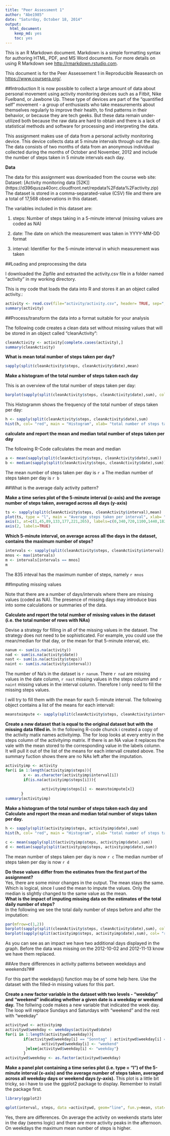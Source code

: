 ```yaml
---
title: "Peer Assessment 1"
author: "Abe1985"
date: "Saturday, October 18, 2014"
output:
  html_document:
    keep_md: yes
    toc: yes
---
```


This is an R Markdown document. Markdown is a simple formatting syntax for authoring HTML, PDF, and MS Word documents. For more details on using R Markdown see <http://rmarkdown.rstudio.com>.

This document is for the Peer Assessement 1 in Reproducible Reasearch on <https://www.coursera.org/>. 


##Introduction
It is now possible to collect a large amount of data about personal movement using activity monitoring devices such as a Fitbit, Nike Fuelband, or Jawbone Up. These type of devices are part of the "quantified self" movement - a group of enthusiasts who take measurements about themselves regularly to improve their health, to find patterns in their behavior, or because they are tech geeks. But these data remain under-utilized both because the raw data are hard to obtain and there is a lack of statistical methods and software for processing and interpreting the data.

This assignment makes use of data from a personal activity monitoring device. This device collects data at 5 minute intervals through out the day. The data consists of two months of data from an anonymous individual collected during the months of October and November, 2012 and include the number of steps taken in 5 minute intervals each day.

**Data**

The data for this assignment was downloaded from the course web site:
Dataset: [Activity monitoring data [52K]] (https://d396qusza40orc.cloudfront.net/repdata%2Fdata%2Factivity.zip)
The dataset is stored in a comma-separated-value (CSV) file and there are a total of 17,568 observations in this dataset.

The variables included in this dataset are:

1. steps: Number of steps taking in a 5-minute interval (missing values are coded as NA)

2. date: The date on which the measurement was taken in YYYY-MM-DD format

3. interval: Identifier for the 5-minute interval in which measurement was taken


##Loading and preprocessing the data



I downloaded the Zipfile and extraxted the activity.csv file in a folder named "activity" in my working directory.

This is my code that loads the data into R and stores it an an object called activity.:

```r
activity <- read.csv(file="activity/activity.csv", header= TRUE, sep=",", colClasses=c("numeric","Date","numeric"))
summary(activity)
```


##Process/transform the data into a format suitable for your analysis

The following code creates a clean data set without missing values that will be stored in an object called "cleanActivity":
```r
cleanActivity <- activity[complete.cases(activity),]
summary(cleanActivity)
```

**What is mean total number of steps taken per day?**

```r
sapply(split(cleanActivity$steps, cleanActivity$date),mean)
```


**Make a histogram of the total number of steps taken each day**

This is an overview of the total number of steps taken per day:
```r
barplot(sapply(split(cleanActivity$steps, cleanActivity$date),sum), col= "red", main = "total number of steps taken each day", xlab= "")

```
 
This Histogramm shows the frequency of the total number of steps taken per day:

```r
h <- sapply(split(cleanActivity$steps, cleanActivity$date),sum)
hist(h, col= "red", main = "Histogram", xlab= "total number of steps taken each day")

```

**calculate and report the mean and median total number of steps taken per day**

The following R-Code callculates the mean and median
```r
a <- mean(sapply(split(cleanActivity$steps, cleanActivity$date),sum))
b <- median(sapply(split(cleanActivity$steps, cleanActivity$date),sum))
```
The mean number of steps taken per day is `r a`
The median number of steps taken per day is `r b`



##What is the average daily activity pattern?

**Make a time series plot of the 5-minute interval (x-axis) and the average number of steps taken, averaged across all days (y-axis)**
```r
ts <- sapply(split(cleanActivity$steps, cleanActivity$interval),mean)
plot(ts, type = "l", main = "Average steps taken per interval", xlab= "interval number", ylab="average number of steps taken, averaged across all days", labels=FALSE,tick=FALSE)
axis(1, at=c(1,45,89,133,177,221,265), labels=c(0,340,720,1100,1440,1820,2200))
axis(2, labels=TRUE)
```


**Which 5-minute interval, on average across all the days in the dataset, contains the maximum number of steps?**
```r
intervals <- sapply(split(cleanActivity$steps, cleanActivity$interval),sum)
mnos <- max(intervals)
m <- intervals[intervals == mnos]
m
```
The 835 inteval has the maximum number of steps, namely `r mnos`



##Imputing missing values

Note that there are a number of days/intervals where there are missing values (coded as NA). The presence of missing days may introduce bias into some calculations or summaries of the data.


**Calculate and report the total number of missing values in the dataset (i.e. the total number of rows with NAs)**


Devise a strategy for filling in all of the missing values in the dataset. The strategy does not need to be sophisticated. For example, you could use the mean/median for that day, or the mean for that 5-minute interval, etc.


```r
nanum <- sum(is.na(activity))
nad <- sum(is.na(activity$date))
nast <- sum(is.na(activity$steps))
naint <- sum(is.na(activity$interval))
```
The number of Na's in the dataset is `r nanum`. There `r nad` are missing values in the date column, `r nast` missing values in the steps column and `r naint` missing values in the interval column. Therefore I only need to fill the missing steps values.    

I will try to fill them with the mean for each 5-minute interval. The following object contains a list of the means for each intervall:
```r
meanstoimpute <- sapply(split(cleanActivity$steps, cleanActivity$interval),mean)
```


**Create a new dataset that is equal to the original dataset but with the missing data filled in.**
In the following R-code chunck i created a copy of the activity matix names activityimp. The for loop looks at every entry in the steps column of the activityimp matrix. If there is an NA value it replaces the vale with the mean stored to the corresponding value in the labels column. It will pull it out of the list of the means for each intervall created above. The summary fuction shows there are no NAs left after the imputation.

```r
activityimp <- activity
for(i in 1:length(activityimp$steps)){
        x <- as.character(activityimp$interval[i])
        if(is.na(activityimp$steps[i])){
                
                activityimp$steps[i] <- meanstoimpute[x]}
       }
summary(activityimp)
```

**Make a histogram of the total number of steps taken each day and Calculate and report the mean and median total number of steps taken per day.**
```r
h <- sapply(split(activityimp$steps, activityimp$date),sum)
hist(h, col= "red", main = "Histogram", xlab= "total number of steps taken each day")

```

```r
c <- mean(sapply(split(activityimp$steps, activityimp$date),sum))
d <- median(sapply(split(activityimp$steps, activityimp$date),sum))
```
The mean number of steps taken per day is now `r c`
The median number of steps taken per day is now `r d`

**Do these values differ from the estimates from the first part of the assignment?**  
Yes, there are some minor changes in the output. The mean stays the same. Which is logical, since I used the mean to impute the values. Only the median is slightly changed to the same value as the mean.  
**What is the impact of imputing missing data on the estimates of the total daily number of steps?**    
In the following we see the total daily number of steps before and after the imputation:   
```r
par(mfrow=c(1,2))
barplot(sapply(split(cleanActivity$steps, cleanActivity$date),sum), col= "red", main = "Before", xlab= "date", ylab="total numer of steps")
barplot(sapply(split(activityimp$steps, activityimp$date),sum), col= "red", main = "After", xlab= "date")

```
  
  As you can see as an impact we have two additional days displayed in the graph. Before the data was missing on the 2012-10-02 and 2012-11-13 know we have them replaced.  

##Are there differences in activity patterns between weekdays and weekends?##

For this part the weekdays() function may be of some help here. Use the dataset with the filled-in missing values for this part.

**Create a new factor variable in the dataset with two levels - "weekday" and "weekend" indicating whether a given date is a weekday or weekend day.**
The follwing code makes a new variable that indicated the week day. The loop will replace Sundays and Saturdays with "weekend" and the rest with "weekday"

```r
activitywd <- activityimp
activitywd$weekday <- weekdays(activitywd$date)
for(i in 1:length(activitywd$weekday)){
        if(activitywd$weekday[i] == "Sonntag" | activitywd$weekday[i] == "Samstag"){
                activitywd$weekday[i] <- "weekend"
         }else{activitywd$weekday[i] <- "weekday"}
        }
activitywd$weekday <- as.factor(activitywd$weekday)
```

**Make a panel plot containing a time series plot (i.e. type = "l") of the 5-minute interval (x-axis) and the average number of steps taken, averaged across all weekday days or weekend days (y-axis).**
This plot is a little bit tricky, so i have to use the ggplot2 package to display. Remember to install the package first. 

```r
library(ggplot2)

qplot(interval, steps, data =activitywd, geom="line", fun.y=mean, stat="summary", color=weekday)

```
Yes, there are differences. On average the activity on weekends starts later in the day (seems logic) and there are more activity peaks in the afternoon. On weekdays the maximum mean number of steps is higher. 

  